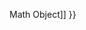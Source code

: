 {{Page_Title}}
{{Flags}}
{{Summary_Section|Returns the value of a base expression taken to a specified power.

}}
{{JS_Syntax|Formats={{JS_Syntax_Format
|Format= '''Math.pow(''' base , exponent ''')''' }}
|Values={{JS_Syntax_Parameter
|Name=base
|Required=Required
|Description=The base value of the expression.}}{{JS_Syntax_Parameter
|Name=exponent
|Required=Required
|Description=The exponent value of the expression.}}
}}
{{Examples_Section
|Not_required=No
|Examples={{Single_Example
|Language=JavaScript
|Description=In the following example, a numeric expression equal to baseexponent returns 1000.

|Code= Math.pow( 10,3 ) ;
}}}}
{{See_Also_Section
|Manual_links=* [[javascript/Math{{!}}Math Object]]
}}
{{Topics | JS Basic}}

{{External_Attribution
|Is_CC-BY-SA=No
|Sources=MSDN
|MDN_link=
|MSDN_link=http://msdn.microsoft.com/en-us/library/ie/yek4tbz0%28v=vs.94%29.aspx Windows Internet Explorer JavaScript reference
|HTML5Rocks_link=
}}
